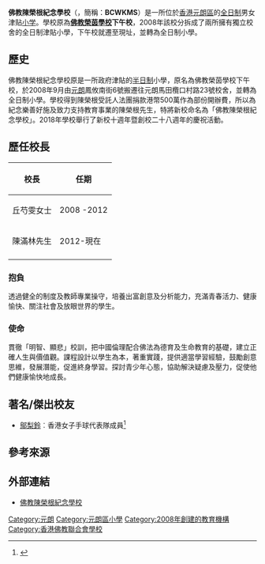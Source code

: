 {{expand|time=2011-01-23T12:35:11+00:00}}
{{Infobox_School
| name = 佛教陳榮根紀念學校<br>Buddhist Chan Wing Kan Memorial School
| image = Buddhist Chan Wing Kan Memorial School.JPG
| motto = 明智顯悲
| established = 1989年
| type = 津貼學校
| religion = [[佛教|佛教]]
| affiliation = 
| chairperson = [[覺光法師|覺光法師]]（榮譽校監）、[[圓慧法師|圓慧法師]]（校監）
| principal = 陳滿林先生
| vice_principal = 
| staff = 約40人
| grades = 小一至小六
| students = 約1000人（共32班）21-22年度四年級有A-G班（7班）
| enrollment = 
| free_label = 佔地面積
| free_text = 5400[[平方米|平方米]]
| free_label2 = 所屬團體
| free_text2 = [[香港佛教聯合會|香港佛教聯合會]]
| magazine = 
| district = [[元朗區|元朗區]]
| location = [[新界|新界]][[元朗|元朗]][[馬田|馬田]][[欖口村路|欖口村路]]23號
| information = +852 2475 3663
| website = https://www.bcwkms.edu.hk
}}

'''佛教陳榮根紀念學校'''（{{lang-en|Buddhist Chan Wing Kan Memorial School}}，簡稱：'''BCWKMS'''）是一所位於[[香港|香港]][[元朗區|元朗區]]的[[全日制|全日制]]男女津贴[[小学|小学]]。學校原為'''[[佛教榮茵學校|佛教榮茵學校]]下午校'''，2008年該校分拆成了兩所擁有獨立校舍的全日制津貼小學，下午校就遷至現址，並轉為全日制小學。

<!---學校簡介：[https://drive.google.com/file/d/1gMDFRUo2M5L2wBjBSkGvHL8V_CytdtJu/view]

<nowiki>*</nowiki>學校已新增/改變不同設施

<nowiki>*</nowiki>以上的影片只供幼稚園家長及有興趣的人士參考-->

== 歷史 ==
佛教陳榮根紀念學校原是一所政府津貼的[[半日制|半日制]]小學，原名為佛教榮茵學校下午校，於2008年9月由[[元朗|元朗]]鳳攸南街6號搬遷往元朗馬田欖口村路23號校舍，並轉為全日制小學。學校得到陳榮根受託人法團捐款港幣500萬作為部份開辦費，所以為紀念樂善好施及致力支持教育事業的陳榮根先生，特將新校命名為「佛教陳榮根紀念學校」。2018年學校舉行了新校十週年暨創校二十八週年的慶祝活動。

== 歷任校長 ==
{| class="wikitable"
! 校長 !! 任期
|-
| 丘芍雯女士 || 2008 -2012
|-
| 陳滿林先生 || 2012-現在
|-
|}

=== 抱負 ===
透過健全的制度及教師專業操守，培養出富創意及分析能力，充滿青春活力、健康愉快、關注社會及放眼世界的學生。

=== 使命 === 
貫徹「明智、顯悲」校訓，把中國倫理配合佛法為德育及生命教育的基礎，建立正確人生與價值觀。課程設計以學生為本，著重實踐，提供適當學習經驗，鼓勵創意思維，發展潛能，促進終身學習。探討青少年心態，協助解決疑慮及壓力，促使他們健康愉快地成長。

==著名/傑出校友==
* [[鄔梨鈴|鄔梨鈴]]︰香港女子手球代表隊成員<ref>{{cite web |url=https://ds.icampus.hk/tjcec/upload/article/77e754e423f75ec186b697ebbb9ee569.pdf |title=第六屆全港小學普通話話劇比賽 |date=2010 |website= |publisher=賽馬會毅智書院 |access-date=2021-04-29 |quote= |archive-date=2021-04-29 |archive-url=https://web.archive.org/web/20210429030515/https://ds.icampus.hk/tjcec/upload/article/77e754e423f75ec186b697ebbb9ee569.pdf }}</ref>

==參考來源==
{{reflist}}

== 外部連結 ==
* [https://web.archive.org/web/20191021213035/http://www.bcwkms.edu.hk/ 佛教陳榮根紀念學校]
[[Category:元朗|Category:元朗]]
[[Category:元朗區小學|Category:元朗區小學]]
[[Category:2008年創建的教育機構|Category:2008年創建的教育機構]]
[[Category:香港佛教聯合會學校|Category:香港佛教聯合會學校]]